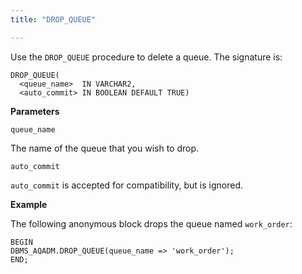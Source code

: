 ```yaml
---
title: "DROP_QUEUE"

---
```


Use the `DROP_QUEUE` procedure to delete a queue. The signature is:

```text
DROP_QUEUE(
  <queue_name>  IN VARCHAR2,
  <auto_commit> IN BOOLEAN DEFAULT TRUE)
```

**Parameters**

`queue_name`

 The name of the queue that you wish to drop.

`auto_commit`

 `auto_commit` is accepted for compatibility, but is ignored.

**Example**

The following anonymous block drops the queue named `work_order`:

```text
BEGIN
DBMS_AQADM.DROP_QUEUE(queue_name => 'work_order');
END;
```
